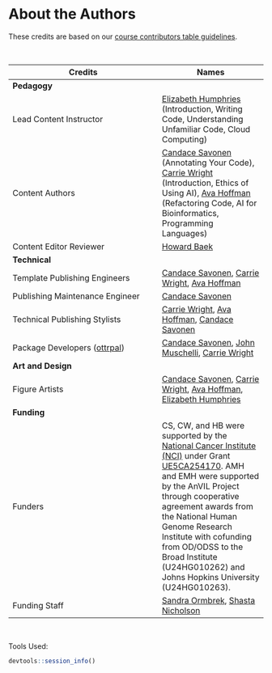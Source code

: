 # About the Authors {-}

These credits are based on our [course contributors table guidelines](https://www.ottrproject.org/more_features.html#giving-credits-to-contributors).

&nbsp;
&nbsp;

|Credits|Names|
|-------|-----|
|**Pedagogy**||
|Lead Content Instructor|[Elizabeth Humphries] (Introduction, Writing Code, Understanding Unfamiliar Code, Cloud Computing)|
|Content Authors| [Candace Savonen] (Annotating Your Code), [Carrie Wright] (Introduction, Ethics of Using AI), [Ava Hoffman] (Refactoring Code, AI for Bioinformatics, Programming Languages)|
|Content Editor Reviewer | [Howard Baek] |
|**Technical**||
|Template Publishing Engineers|[Candace Savonen], [Carrie Wright], [Ava Hoffman]|
|Publishing Maintenance Engineer|[Candace Savonen]|
|Technical Publishing Stylists|[Carrie Wright], [Ava Hoffman], [Candace Savonen]|
|Package Developers ([ottrpal]) | [Candace Savonen], [John Muschelli], [Carrie Wright]|
|**Art and Design**||
|Figure Artists| [Candace Savonen], [Carrie Wright], [Ava Hoffman], [Elizabeth Humphries]|
|**Funding**||
|Funders| CS, CW, and HB were supported by the [National Cancer Institute (NCI)](https://www.cancer.gov/) under Grant [UE5CA254170](https://grantome.com/grant/NIH/UE5-CA254170-01). AMH and EMH were supported by the AnVIL Project through cooperative agreement awards from the National Human Genome Research Institute with cofunding from OD/ODSS to the Broad Institute (U24HG010262) and Johns Hopkins University (U24HG010263). |
|Funding Staff| [Sandra Ormbrek], [Shasta Nicholson] |

&nbsp;

Tools Used:

```r
devtools::session_info()
```

<!-- Author information -->

[FirstName LastName]: link to personal website
[John Muschelli]: https://johnmuschelli.com/
[Candace Savonen]: https://www.cansavvy.com/
[Carrie Wright]: https://carriewright11.github.io/
[Ava Hoffman]: https://www.avahoffman.com/
[Elizabeth Humphries]: https://www.linkedin.com/in/elizabeth-humphries-61202a103/
[Sandra Ormbrek]: https://hutchdatascience.org/ourteam/
[Shasta Nicholson]: https://www.linkedin.com/in/shastanicholson/
[Howard Baek]: https://howardbaek.com/

<!-- Links -->

[ottrpal]: https://github.com/jhudsl/ottrpal

<!-- Fill out this table using these instructions: https://github.com/jhudsl/OTTR_Template/wiki/How-to-give-credits

For JHU courses, You will need to add Ira as a credit:

|Content Publisher|[Ira Gooding]|
...
[Ira Gooding]: https://publichealth.jhu.edu/faculty/4130/ira-gooding
-->
